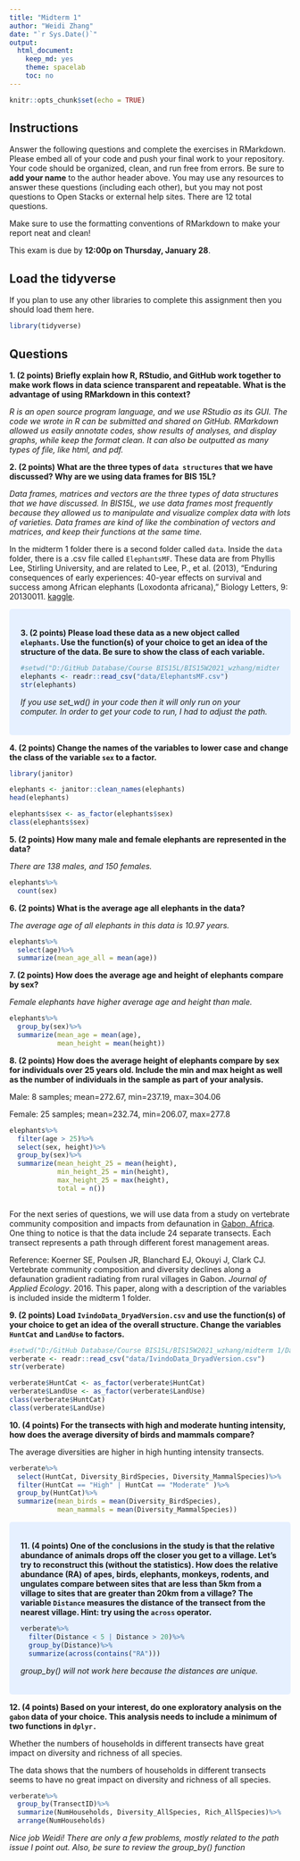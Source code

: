 ```yaml
---
title: "Midterm 1"
author: "Weidi Zhang"
date: "`r Sys.Date()`"
output:
  html_document:
    keep_md: yes
    theme: spacelab
    toc: no
---
```


```r
knitr::opts_chunk$set(echo = TRUE)
```

## Instructions
Answer the following questions and complete the exercises in RMarkdown. Please embed all of your code and push your final work to your repository. Your code should be organized, clean, and run free from errors. Be sure to **add your name** to the author header above. You may use any resources to answer these questions (including each other), but you may not post questions to Open Stacks or external help sites. There are 12 total questions.  

Make sure to use the formatting conventions of RMarkdown to make your report neat and clean!  

This exam is due by **12:00p on Thursday, January 28**.  

## Load the tidyverse
If you plan to use any other libraries to complete this assignment then you should load them here.
```r
library(tidyverse)
```

## Questions
**1. (2 points) Briefly explain how R, RStudio, and GitHub work together to make work flows in data science transparent and repeatable. What is the advantage of using RMarkdown in this context?**  

_R is an open source program language, and we use RStudio as its GUI. The code we wrote in R can be submitted and shared on GitHub. RMarkdown allowed us easily annotate codes, show results of analyses, and display graphs, while keep the format clean. It can also be outputted as many types of file, like html, and pdf._    

**2. (2 points) What are the three types of `data structures` that we have discussed? Why are we using data frames for BIS 15L?**

_Data frames, matrices and vectors are the three types of data structures that we have discussed. In BIS15L, we use data frames most frequently because they allowed us to manipulate and visualize complex data with lots of varieties. Data frames are kind of like the combination of vectors and matrices, and keep their functions at the same time._

In the midterm 1 folder there is a second folder called `data`. Inside the `data` folder, there is a .csv file called `ElephantsMF`. These data are from Phyllis Lee, Stirling University, and are related to Lee, P., et al. (2013), "Enduring consequences of early experiences: 40-year effects on survival and success among African elephants (Loxodonta africana)," Biology Letters, 9: 20130011. [kaggle](https://www.kaggle.com/mostafaelseidy/elephantsmf).  

<style>
div.blue { background-color:#e6f0ff; border-radius: 5px; padding: 20px;}
</style>
<div class = "blue">
**3. (2 points) Please load these data as a new object called `elephants`. Use the function(s) of your choice to get an idea of the structure of the data. Be sure to show the class of each variable.**
```r
#setwd("D:/GitHub Database/Course BIS15L/BIS15W2021_wzhang/midterm 1/Data")
elephants <- readr::read_csv("data/ElephantsMF.csv")
str(elephants)
```

_If you use set_wd() in your code then it will only run on your computer. In order to get your code to run, I had to adjust the path._

</div>

**4. (2 points) Change the names of the variables to lower case and change the class of the variable `sex` to a factor.**
```r
library(janitor)
```

```r
elephants <- janitor::clean_names(elephants)
head(elephants)
```

```r
elephants$sex <- as_factor(elephants$sex)
class(elephants$sex)
```

**5. (2 points) How many male and female elephants are represented in the data?**  

_There are 138 males, and 150 females._
```r
elephants%>%
  count(sex)
```

**6. (2 points) What is the average age all elephants in the data?**  

_The average age of all elephants in this data is 10.97 years._
```r
elephants%>%
  select(age)%>%
  summarize(mean_age_all = mean(age))
```

**7. (2 points) How does the average age and height of elephants compare by sex?**

_Female elephants have higher average age and height than male._
```r
elephants%>%
  group_by(sex)%>%
  summarize(mean_age = mean(age),
            mean_height = mean(height))
```

**8. (2 points) How does the average height of elephants compare by sex for individuals over 25 years old. Include the min and max height as well as the number of individuals in the sample as part of your analysis.**

Male: 8 samples; mean=272.67, min=237.19, max=304.06

Female: 25 samples; mean=232.74, min=206.07, max=277.8
```r
elephants%>%
  filter(age > 25)%>%
  select(sex, height)%>%
  group_by(sex)%>%
  summarize(mean_height_25 = mean(height),
            min_height_25 = min(height),
            max_height_25 = max(height),
            total = n())
  
```

For the next series of questions, we will use data from a study on vertebrate community composition and impacts from defaunation in [Gabon, Africa](https://en.wikipedia.org/wiki/Gabon). One thing to notice is that the data include 24 separate transects. Each transect represents a path through different forest management areas.  

Reference: Koerner SE, Poulsen JR, Blanchard EJ, Okouyi J, Clark CJ. Vertebrate community composition and diversity declines along a defaunation gradient radiating from rural villages in Gabon. _Journal of Applied Ecology_. 2016. This paper, along with a description of the variables is included inside the midterm 1 folder.  

**9. (2 points) Load `IvindoData_DryadVersion.csv` and use the function(s) of your choice to get an idea of the overall structure. Change the variables `HuntCat` and `LandUse` to factors.**
```r
#setwd("D:/GitHub Database/Course BIS15L/BIS15W2021_wzhang/midterm 1/Data")
verberate <- readr::read_csv("data/IvindoData_DryadVersion.csv")
str(verberate)
```
```r
verberate$HuntCat <- as_factor(verberate$HuntCat)
verberate$LandUse <- as_factor(verberate$LandUse)
class(verberate$HuntCat)
class(verberate$LandUse)
```

**10. (4 points) For the transects with high and moderate hunting intensity, how does the average diversity of birds and mammals compare?**

The average diversities are higher in high hunting intensity transects.
```r
verberate%>%
  select(HuntCat, Diversity_BirdSpecies, Diversity_MammalSpecies)%>%
  filter(HuntCat == "High" | HuntCat == "Moderate" )%>%
  group_by(HuntCat)%>%
  summarize(mean_birds = mean(Diversity_BirdSpecies),
            mean_mammals = mean(Diversity_MammalSpecies))
```

<style>
div.blue { background-color:#e6f0ff; border-radius: 5px; padding: 20px;}
</style>
<div class = "blue">
**11. (4 points) One of the conclusions in the study is that the relative abundance of animals drops off the closer you get to a village. Let's try to reconstruct this (without the statistics). How does the relative abundance (RA) of apes, birds, elephants, monkeys, rodents, and ungulates compare between sites that are less than 5km from a village to sites that are greater than 20km from a village? The variable `Distance` measures the distance of the transect from the nearest village. Hint: try using the `across` operator.**  
```r
verberate%>%
  filter(Distance < 5 | Distance > 20)%>%
  group_by(Distance)%>%
  summarize(across(contains("RA")))
```
_group_by() will not work here because the distances are unique._  

</div>

**12. (4 points) Based on your interest, do one exploratory analysis on the `gabon` data of your choice. This analysis needs to include a minimum of two functions in `dplyr.`**

Whether the numbers of households in different transects have great impact on diversity and richness of all species.  

The data shows that the numbers of households in different transects seems to have no great impact on diversity and richness of all species.  
```r
verberate%>%
  group_by(TransectID)%>%
  summarize(NumHouseholds, Diversity_AllSpecies, Rich_AllSpecies)%>%
  arrange(NumHouseholds)
```

_Nice job Weidi! There are only a few problems, mostly related to the path issue I point out. Also, be sure to review the group_by() function_